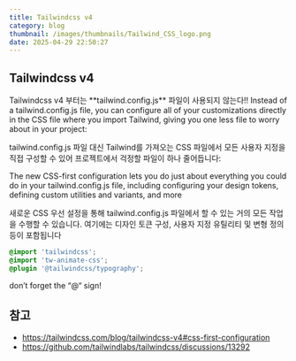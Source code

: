 ```yaml
---
title: Tailwindcss v4
category: blog
thumbnail: /images/thumbnails/Tailwind_CSS_logo.png
date: 2025-04-29 22:50:27
---
```


## Tailwindcss v4

<Callout type='warn'>
  Tailwindcss v4 부터는 **tailwind.config.js** 파일이 사용되지 않는다!!
</Callout>

<Callout>
Instead of a tailwind.config.js file, you can configure all of your customizations directly in the CSS file where you import Tailwind, giving you one less file to worry about in your project:

tailwind.config.js 파일 대신 Tailwind를 가져오는 CSS 파일에서 모든 사용자 지정을 직접 구성할 수 있어 프로젝트에서 걱정할 파일이 하나 줄어듭니다:

</Callout>

<Callout>
The new CSS-first configuration lets you do just about everything you could do in your tailwind.config.js file, including configuring your design tokens, defining custom utilities and variants, and more

새로운 CSS 우선 설정을 통해 tailwind.config.js 파일에서 할 수 있는 거의 모든 작업을 수행할 수 있습니다. 여기에는 디자인 토큰 구성, 사용자 지정 유틸리티 및 변형 정의 등이 포함됩니다

</Callout>

```css globals.css {3}
@import 'tailwindcss';
@import 'tw-animate-css';
@plugin '@tailwindcss/typography';
```

<Callout type='info'>don’t forget the “@“ sign!</Callout>

## 참고

- https://tailwindcss.com/blog/tailwindcss-v4#css-first-configuration
- https://github.com/tailwindlabs/tailwindcss/discussions/13292
